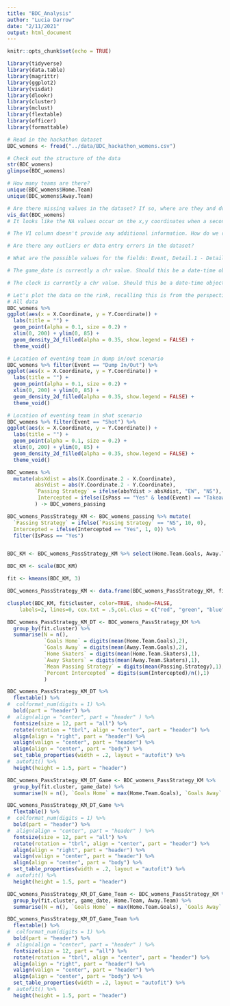 ```yaml
---
title: "BDC_Analysis"
author: "Lucia Darrow"
date: "2/11/2021"
output: html_document
---
```


```r
knitr::opts_chunk$set(echo = TRUE)
```

```r
library(tidyverse)
library(data.table)
library(magrittr)
library(ggplot2)
library(visdat)
library(dlookr)
library(cluster) 
library(mclust)
library(flextable)
library(officer)
library(formattable)
```

```r
# Read in the hackathon dataset
BDC_womens <- fread("../data/BDC_hackathon_womens.csv")

```


```r
# Check out the structure of the data
str(BDC_womens)
glimpse(BDC_womens)

# How many teams are there?
unique(BDC_womens$Home.Team)
unique(BDC_womens$Away.Team)

# Are there missing values in the dataset? If so, where are they and do we need to address them?
vis_dat(BDC_womens)
# It looks like the NA values occur on the x,y coordinates when a second player is not involved in the action

# The V1 column doesn't provide any additional information. How do we remove it?

# Are there any outliers or data entry errors in the dataset?

# What are the possible values for the fields: Event, Detail.1 - Detail.4, and how are they related?

# The game_date is currently a chr value. Should this be a date-time object? How would we convert it?

# The clock is currently a chr value. Should this be a date-time object?


```

```r

# Let's plot the data on the rink, recalling this is from the perspective of the eventing team
# All data
BDC_womens %>%
ggplot(aes(x = X.Coordinate, y = Y.Coordinate)) +
  labs(title = "") +
  geom_point(alpha = 0.1, size = 0.2) +
  xlim(0, 200) + ylim(0, 85) +
  geom_density_2d_filled(alpha = 0.35, show.legend = FALSE) +
  theme_void()

# Location of eventing team in dump in/out scenario
BDC_womens %>% filter(Event == "Dump In/Out") %>%
ggplot(aes(x = X.Coordinate, y = Y.Coordinate)) +
  labs(title = "") +
  geom_point(alpha = 0.1, size = 0.2) +
  xlim(0, 200) + ylim(0, 85) +
  geom_density_2d_filled(alpha = 0.35, show.legend = FALSE) +
  theme_void()

# Location of eventing team in shot scenario
BDC_womens %>% filter(Event == "Shot") %>%
ggplot(aes(x = X.Coordinate, y = Y.Coordinate)) +
  labs(title = "") +
  geom_point(alpha = 0.1, size = 0.2) +
  xlim(0, 200) + ylim(0, 85) +
  geom_density_2d_filled(alpha = 0.35, show.legend = FALSE) +
  theme_void()
```
```r

BDC_womens %>% 
  mutate(absXdist = abs(X.Coordinate.2 - X.Coordinate),
         absYdist = abs(Y.Coordinate.2 - Y.Coordinate), 
         `Passing Strategy` = ifelse(absYdist > absXdist, "EW", "NS"),
          Intercepted = ifelse(IsPass == "Yes" & lead(Event) == "Takeaway" & Event == "Incomplete Play", "Yes", "No")
         ) -> BDC_womens_passing

```


```r

BDC_womens_PassStrategy_KM <- BDC_womens_passing %>% mutate(
  `Passing Strategy` = ifelse(`Passing Strategy` == "NS", 10, 0), 
  Intercepted = ifelse(Intercepted == "Yes", 1, 0)) %>% 
  filter(IsPass == "Yes")


BDC_KM <- BDC_womens_PassStrategy_KM %>% select(Home.Team.Goals, Away.Team.Goals)

BDC_KM <- scale(BDC_KM)

fit <- kmeans(BDC_KM, 3)

BDC_womens_PassStrategy_KM <- data.frame(BDC_womens_PassStrategy_KM, fit$cluster)

clusplot(BDC_KM, fit$cluster, color=TRUE, shade=FALSE, 
  	labels=2, lines=0, cex.txt = .5,col.clus = c("red", "green", "blue"),col.txt = c("black", "black"))

BDC_womens_PassStrategy_KM_DT <- BDC_womens_PassStrategy_KM %>% 
  group_by(fit.cluster) %>% 
  summarise(N = n(), 
            `Goals Home` = digits(mean(Home.Team.Goals),2), 
            `Goals Away` = digits(mean(Away.Team.Goals),2), 
            `Home Skaters` = digits(mean(Home.Team.Skaters),1), 
            `Away Skaters` = digits(mean(Away.Team.Skaters),1), 
            `Mean Passing Strategy` = digits(mean(Passing.Strategy),1), 
            `Percent Intercepted` = digits(sum(Intercepted)/n(),1)
            )

BDC_womens_PassStrategy_KM_DT %>% 
  flextable() %>%
#  colformat_num(digits = 1) %>% 
  bold(part = "header") %>% 
#  align(align = "center", part = "header" ) %>% 
  fontsize(size = 12, part = "all") %>% 
  rotate(rotation = "tbrl", align = "center", part = "header") %>% 
  align(align = "right", part = "header") %>% 
  valign(valign = "center", part = "header") %>% 
  align(align = "center", part = "body") %>% 
  set_table_properties(width = .2, layout = "autofit") %>% 
#  autofit() %>% 
  height(height = 1.5, part = "header")

BDC_womens_PassStrategy_KM_DT_Game <- BDC_womens_PassStrategy_KM %>% 
  group_by(fit.cluster, game_date) %>% 
  summarise(N = n(), `Goals Home` = max(Home.Team.Goals), `Goals Away` = max(Away.Team.Goals), `Home Skaters` = mean(Home.Team.Skaters), `Away Skaters` = mean(Away.Team.Skaters), `Mean Passing Strategy` = mean(Passing.Strategy), `Percent Intercepted` = sum(Intercepted)/n())

BDC_womens_PassStrategy_KM_DT_Game %>% 
  flextable() %>%
#  colformat_num(digits = 1) %>% 
  bold(part = "header") %>% 
#  align(align = "center", part = "header" ) %>% 
  fontsize(size = 12, part = "all") %>% 
  rotate(rotation = "tbrl", align = "center", part = "header") %>% 
  align(align = "right", part = "header") %>% 
  valign(valign = "center", part = "header") %>% 
  align(align = "center", part = "body") %>% 
  set_table_properties(width = .2, layout = "autofit") %>% 
#  autofit() %>% 
  height(height = 1.5, part = "header")

BDC_womens_PassStrategy_KM_DT_Game_Team <- BDC_womens_PassStrategy_KM %>% 
  group_by(fit.cluster, game_date, Home.Team, Away.Team) %>% 
  summarise(N = n(), `Goals Home` = max(Home.Team.Goals), `Goals Away` = max(Away.Team.Goals), `Home Skaters` = mean(Home.Team.Skaters), `Away Skaters` = mean(Away.Team.Skaters), `Mean Passing Strategy` = mean(Passing.Strategy), `Percent Intercepted` = sum(Intercepted)/n())

BDC_womens_PassStrategy_KM_DT_Game_Team %>% 
  flextable() %>%
#  colformat_num(digits = 1) %>% 
  bold(part = "header") %>% 
#  align(align = "center", part = "header" ) %>% 
  fontsize(size = 12, part = "all") %>% 
  rotate(rotation = "tbrl", align = "center", part = "header") %>% 
  align(align = "right", part = "header") %>% 
  valign(valign = "center", part = "header") %>% 
  align(align = "center", part = "body") %>% 
  set_table_properties(width = .2, layout = "autofit") %>% 
#  autofit() %>% 
  height(height = 1.5, part = "header")


```

